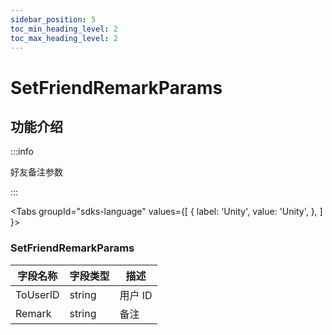 ```yaml
---
sidebar_position: 5
toc_min_heading_level: 2
toc_max_heading_level: 2
---
```


# SetFriendRemarkParams

## 功能介绍

:::info

好友备注参数

:::

<Tabs
groupId="sdks-language"
values={[
{ label: 'Unity', value: 'Unity', },
]
}>

<TabItem value="Unity">

### SetFriendRemarkParams 

| 字段名称       | 字段类型 | 描述                    |
| -------------- | -------- | ----------------------- |
| ToUserID| string   |    用户 ID    |
|Remark| string|       备注        |

</TabItem>

</Tabs>
